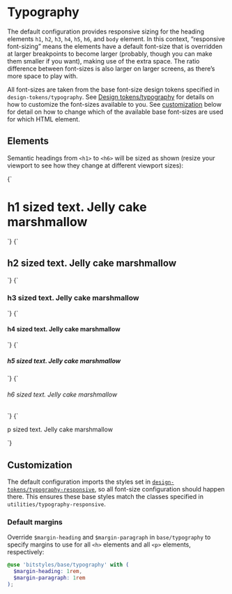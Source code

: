 
<Meta title="Base/Typography/Responsive Headings" />

# Typography

The default configuration provides responsive sizing for the heading elements `h1`, `h2`, `h3`, `h4`, `h5`, `h6`, and `body` element. In this context, “responsive font-sizing” means the elements have a default font-size that is overridden at larger breakpoints to become larger (probably, though you can make them smaller if you want), making use of the extra space. The ratio difference between font-sizes is also larger on larger screens, as there’s more space to play with.

All font-sizes are taken from the base font-size design tokens specified in `design-tokens/typography`. See [Design tokens/typography](/docs/design-tokens-typography--page) for details on how to customize the font-sizes available to you. See [customization](#customization) below for detail on how to change which of the available base font-sizes are used for which HTML element.

## Elements

Semantic headings from `<h1>` to `<h6>` will be sized as shown (resize your viewport to see how they change at different viewport sizes):

<Canvas isColumn>
  <Story name="h1">
    {`
      <h1>h1 sized text. Jelly cake marshmallow</h1>
    `}
  </Story>
  <Story name="h2">
    {`
      <h2>h2 sized text. Jelly cake marshmallow</h2>
    `}
  </Story>
  <Story name="h3">
    {`
      <h3>h3 sized text. Jelly cake marshmallow</h3>
    `}
  </Story>
  <Story name="h4">
    {`
      <h4>h4 sized text. Jelly cake marshmallow</h4>
    `}
  </Story>
  <Story name="h5">
    {`
      <h5>h5 sized text. Jelly cake marshmallow</h5>
    `}
  </Story>
  <Story name="h6">
    {`
      <h6>h6 sized text. Jelly cake marshmallow</h6>
    `}
  </Story>
  <Story name="p">
    {`
      <p>p sized text. Jelly cake marshmallow</p>
    `}
  </Story>
</Canvas>

## Customization

The default configuration imports the styles set in [`design-tokens/typography-responsive`](/docs/design-tokens-typography--page), so all font-size configuration should happen there. This ensures these base styles match the classes specified in `utilities/typography-responsive`.

### Default margins

Override `$margin-heading` and `$margin-paragraph` in `base/typography` to specify margins to use for all `<h>` elements and all `<p>` elements, respectively:

```scss
@use 'bitstyles/base/typography' with (
  $margin-heading: 1rem,
  $margin-paragraph: 1rem
);
```
